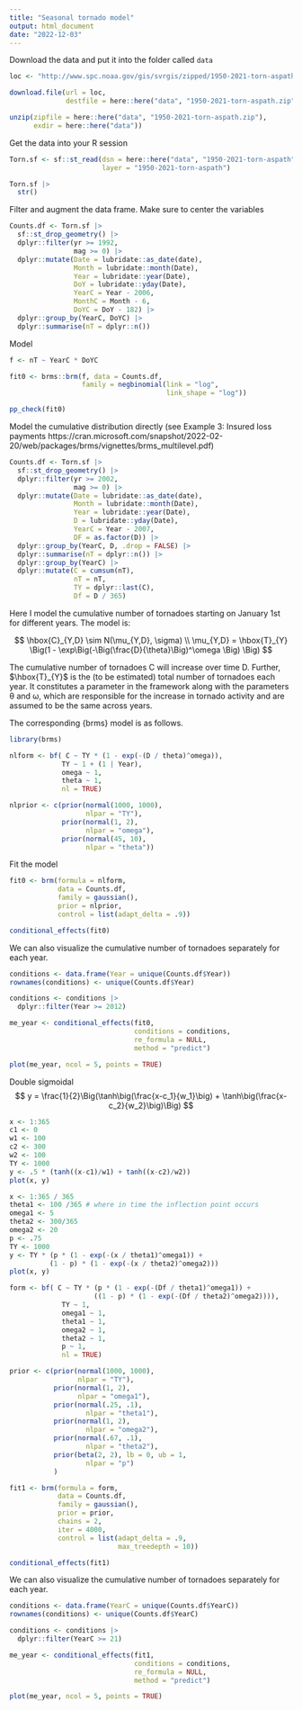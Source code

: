 ```yaml
---
title: "Seasonal tornado model"
output: html_document
date: "2022-12-03"
---
```


Download the data and put it into the folder called `data`

```r
loc <- "http://www.spc.noaa.gov/gis/svrgis/zipped/1950-2021-torn-aspath.zip"

download.file(url = loc,
              destfile = here::here("data", "1950-2021-torn-aspath.zip"))

unzip(zipfile = here::here("data", "1950-2021-torn-aspath.zip"), 
      exdir = here::here("data"))
```

Get the data into your R session

```r
Torn.sf <- sf::st_read(dsn = here::here("data", "1950-2021-torn-aspath"), 
                       layer = "1950-2021-torn-aspath") 

Torn.sf |>
  str()
```

Filter and augment the data frame. Make sure to center the variables

```r
Counts.df <- Torn.sf |>
  sf::st_drop_geometry() |>
  dplyr::filter(yr >= 1992,
                mag >= 0) |>
  dplyr::mutate(Date = lubridate::as_date(date),
                Month = lubridate::month(Date),
                Year = lubridate::year(Date),
                DoY = lubridate::yday(Date),
                YearC = Year - 2006,
                MonthC = Month - 6,
                DoYC = DoY - 182) |>
  dplyr::group_by(YearC, DoYC) |>
  dplyr::summarise(nT = dplyr::n())
```

Model

```r
f <- nT ~ YearC * DoYC

fit0 <- brms::brm(f, data = Counts.df, 
                  family = negbinomial(link = "log", 
                                       link_shape = "log"))

pp_check(fit0)
```

Model the cumulative distribution directly (see Example 3: Insured loss payments https://cran.microsoft.com/snapshot/2022-02-20/web/packages/brms/vignettes/brms_multilevel.pdf)

```r
Counts.df <- Torn.sf |>
  sf::st_drop_geometry() |>
  dplyr::filter(yr >= 2002,
                mag >= 0) |>
  dplyr::mutate(Date = lubridate::as_date(date),
                Month = lubridate::month(Date),
                Year = lubridate::year(Date),
                D = lubridate::yday(Date),
                YearC = Year - 2007,
                DF = as.factor(D)) |>
  dplyr::group_by(YearC, D, .drop = FALSE) |>
  dplyr::summarise(nT = dplyr::n()) |>
  dplyr::group_by(YearC) |>
  dplyr::mutate(C = cumsum(nT),
                nT = nT,
                TY = dplyr::last(C),
                Df = D / 365)
```

Here I model the cumulative number of tornadoes starting on January 1st for different years. The model is:

$$
\hbox{C}_{Y,D} \sim N(\mu_{Y,D}, \sigma) \\
\mu_{Y,D} = \hbox{T}_{Y} \Big(1 - \exp\Big(-\Big(\frac{D}{\theta}\Big)^\omega \Big) \Big)
$$

The cumulative number of tornadoes C will increase over time D. Further, $\hbox{T}_{Y}$ is the (to be estimated) total number of tornadoes each year. It constitutes a parameter in the framework along with the parameters θ and ω, which are responsible for the increase in tornado activity and are assumed to be the same across years.

The corresponding {brms} model is as follows.

```r
library(brms)

nlform <- bf( C ~ TY * (1 - exp(-(D / theta)^omega)),
             TY ~ 1 + (1 | Year), 
             omega ~ 1, 
             theta ~ 1, 
             nl = TRUE)

nlprior <- c(prior(normal(1000, 1000), 
                   nlpar = "TY"),
             prior(normal(1, 2), 
                   nlpar = "omega"),
             prior(normal(45, 10), 
                   nlpar = "theta"))
```

Fit the model

```r
fit0 <- brm(formula = nlform, 
            data = Counts.df, 
            family = gaussian(),
            prior = nlprior, 
            control = list(adapt_delta = .9))
```

```r
conditional_effects(fit0)
```

We can also visualize the cumulative number of tornadoes separately for each year.

```r

conditions <- data.frame(Year = unique(Counts.df$Year))
rownames(conditions) <- unique(Counts.df$Year)

conditions <- conditions |>
  dplyr::filter(Year >= 2012)

me_year <- conditional_effects(fit0, 
                               conditions = conditions,
                               re_formula = NULL, 
                               method = "predict")

plot(me_year, ncol = 5, points = TRUE)
```

Double sigmoidal
$$
y = \frac{1}{2}\Big(\tanh\big(\frac{x-c_1}{w_1}\big) + \tanh\big(\frac{x-c_2}{w_2}\big)\Big)
$$
```r
x <- 1:365
c1 <- 0
w1 <- 100
c2 <- 300
w2 <- 100
TY <- 1000
y <- .5 * (tanh((x-c1)/w1) + tanh((x-c2)/w2))
plot(x, y)
```

```r
x <- 1:365 / 365
theta1 <- 100 /365 # where in time the inflection point occurs
omega1 <- 5
theta2 <- 300/365
omega2 <- 20
p <- .75
TY <- 1000
y <- TY * (p * (1 - exp(-(x / theta1)^omega1)) + 
          (1 - p) * (1 - exp(-(x / theta2)^omega2)))
plot(x, y)
```


```r
form <- bf( C ~ TY * (p * (1 - exp(-(Df / theta1)^omega1)) + 
                     ((1 - p) * (1 - exp(-(Df / theta2)^omega2)))),
             TY ~ 1, 
             omega1 ~ 1, 
             theta1 ~ 1, 
             omega2 ~ 1, 
             theta2 ~ 1, 
             p ~ 1,
             nl = TRUE)

prior <- c(prior(normal(1000, 1000), 
                 nlpar = "TY"),
           prior(normal(1, 2), 
                 nlpar = "omega1"),
           prior(normal(.25, .1), 
                   nlpar = "theta1"),
           prior(normal(1, 2), 
                   nlpar = "omega2"),
           prior(normal(.67, .1), 
                   nlpar = "theta2"),
           prior(beta(2, 2), lb = 0, ub = 1,
                   nlpar = "p")
           )
```

```r
fit1 <- brm(formula = form, 
            data = Counts.df, 
            family = gaussian(),
            prior = prior, 
            chains = 2,
            iter = 4000,
            control = list(adapt_delta = .9,
                           max_treedepth = 10))
```

```r
conditional_effects(fit1)
```

We can also visualize the cumulative number of tornadoes separately for each year.

```r

conditions <- data.frame(YearC = unique(Counts.df$YearC))
rownames(conditions) <- unique(Counts.df$YearC)

conditions <- conditions |>
  dplyr::filter(YearC >= 21)

me_year <- conditional_effects(fit1, 
                               conditions = conditions,
                               re_formula = NULL, 
                               method = "predict")

plot(me_year, ncol = 5, points = TRUE)
```
